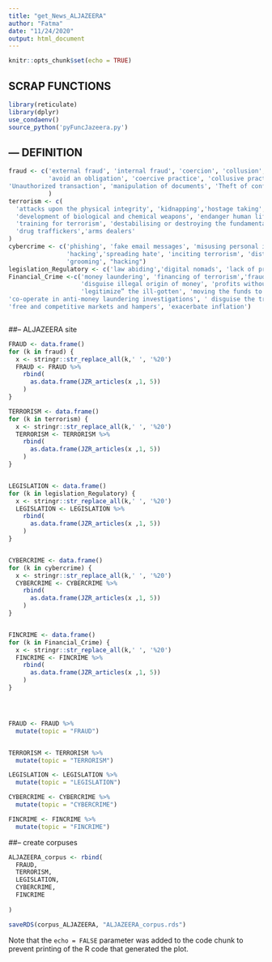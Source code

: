 ```yaml
---
title: "get_News_ALJAZEERA"
author: "Fatma"
date: "11/24/2020"
output: html_document
---
```


```r
knitr::opts_chunk$set(echo = TRUE)
```

## SCRAP FUNCTIONS


```r
library(reticulate)
library(dplyr)
use_condaenv()
source_python('pyFuncJazeera.py')

```

## --- DEFINITION


```r
fraud <- c('external fraud', 'internal fraud', 'coercion', 'collusion', 'misrepresentation',
           'avoid an obligation', 'coercive practice', 'collusive practice',' influencing improperly the actions', 'obstructive practice', 'deliberately destroying', 'falsifying', 'altering','concealing of evidence material','making false statements to investigators','impede a Bank', 'allegations of a corrupt', 'fraudulent','intimidating', 'disclosing knowledge', 'Transactions not reported intentionally',
'Unauthorized transaction', 'manipulation of documents', 'Theft of confidential information', 'Theft of confidential information or of intellectual property', 'drug traffickers'
           )
terrorism <- c(
  'attacks upon the physical integrity', 'kidnapping','hostage taking', 'economic disruption','economic loss','seizure of aircraft','seizure of ships' ,'seizure of means of public or goods transport',
  'development of biological and chemical weapons', 'endanger human life', 'recruitment for terrorism',
  'training for terrorism', 'destabilising or destroying the fundamental political, constitutional, economic or social structures of a country or an international organisation', ' financing of terrorism',
  'drug traffickers','arms dealers'
)
cybercrime <- c('phishing', 'fake email messages', 'misusing personal information','identity theft',
                'hacking','spreading hate', 'inciting terrorism', 'distributing child pornography',
                'grooming', "hacking")
legislation_Regulatory <- c('law abiding','digital nomads', 'lack of proof of address', 'lack of proof of bills', 'debt documentation', 'without having a permanent fixed address','Tax avoidance', 'illegal' , 'tax evasion' ,'')
Financial_Crime <-c('money laundering', 'financing of terrorism','fraud', 'bribery','insider trading',
                    'disguise illegal origin of money', 'profits without jeopardizing their source',
                    'legitimize” the ill-gotten', 'moving the funds to a place where they are less likely to attract attention', 'concealing or disguising the illicit origin', 'concealment or disguise of the true nature', 'aundering funds', 'anti-money laundering regimes','scattered accounts for laundering',
'co-operate in anti-money laundering investigations', ' disguise the transfers', ' vehicles to launder money','organized criminal groups',' removal of billions of dollars from legitimate economic activities',
'free and competitive markets and hampers', 'exacerbate inflation')



```

##-- ALJAZEERA site

```r

FRAUD <- data.frame()
for (k in fraud) {
  x <- stringr::str_replace_all(k,' ', '%20')
  FRAUD <- FRAUD %>%
    rbind(
      as.data.frame(JZR_articles(x ,1, 5))
    )
}

TERRORISM <- data.frame()
for (k in terrorism) {
  x <- stringr::str_replace_all(k,' ', '%20')
  TERRORISM <- TERRORISM %>%
    rbind(
      as.data.frame(JZR_articles(x ,1, 5))
    )
}


LEGISLATION <- data.frame()
for (k in legislation_Regulatory) {
  x <- stringr::str_replace_all(k,' ', '%20')
  LEGISLATION <- LEGISLATION %>%
    rbind(
      as.data.frame(JZR_articles(x ,1, 5))
    )
}


CYBERCRIME <- data.frame()
for (k in cybercrime) {
  x <- stringr::str_replace_all(k,' ', '%20')
  CYBERCRIME <- CYBERCRIME %>%
    rbind(
      as.data.frame(JZR_articles(x ,1, 5))
    )
}


FINCRIME <- data.frame()
for (k in Financial_Crime) {
  x <- stringr::str_replace_all(k,' ', '%20')
  FINCRIME <- FINCRIME %>%
    rbind(
      as.data.frame(JZR_articles(x ,1, 5))
    )
}




FRAUD <- FRAUD %>% 
  mutate(topic = "FRAUD")


TERRORISM <- TERRORISM %>% 
  mutate(topic = "TERRORISM")

LEGISLATION <- LEGISLATION %>% 
  mutate(topic = "LEGISLATION")

CYBERCRIME <- CYBERCRIME %>% 
  mutate(topic = "CYBERCRIME")

FINCRIME <- FINCRIME %>% 
  mutate(topic = "FINCRIME")

```

##-- create corpuses


```r


ALJAZEERA_corpus <- rbind(
  FRAUD,
  TERRORISM,
  LEGISLATION,
  CYBERCRIME,
  FINCRIME
  
)

saveRDS(corpus_ALJAZEERA, "ALJAZEERA_corpus.rds")


```





Note that the `echo = FALSE` parameter was added to the code chunk to prevent printing of the R code that generated the plot.
